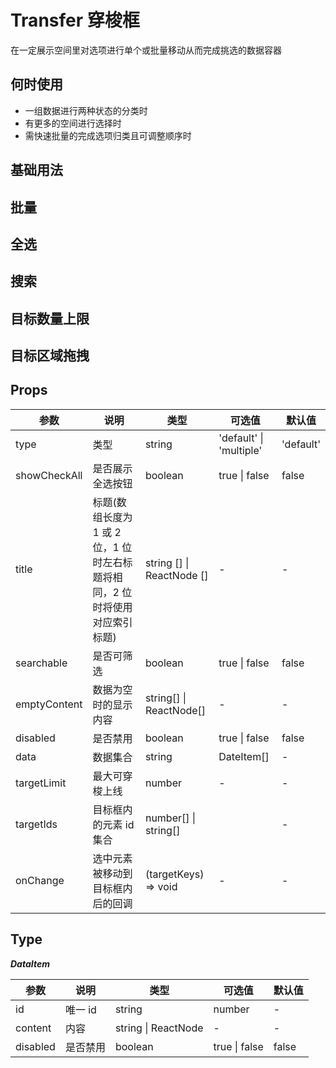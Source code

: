 # Transfer 穿梭框

在一定展示空间里对选项进行单个或批量移动从而完成挑选的数据容器

## 何时使用

- 一组数据进行两种状态的分类时
- 有更多的空间进行选择时
- 需快速批量的完成选项归类且可调整顺序时

## 基础用法


<DemoBase />

## 批量


<DemoBatch />

## 全选


<DemoCheck />

## 搜索


<DemoSearch />

## 目标数量上限


<DemoCount />

## 目标区域拖拽


<DemoArea />

## Props

| 参数         | 说明                                                                       | 类型                      | 可选值                  | 默认值    |
| ------------ | -------------------------------------------------------------------------- | ------------------------- | ----------------------- | --------- |
| type         | 类型                                                                       | string                    | 'default' \| 'multiple' | 'default' |
| showCheckAll | 是否展示全选按钮                                                           | boolean                   | true \| false           | false     |
| title        | 标题(数组长度为 1 或 2 位，1 位时左右标题将相同，2 位时将使用对应索引标题) | string [] \| ReactNode [] | -                       | -         |
| searchable   | 是否可筛选                                                                 | boolean                   | true \| false           | false     |
| emptyContent | 数据为空时的显示内容                                                       | string[] \| ReactNode[]   | -                       | -         |
| disabled     | 是否禁用                                                                   | boolean                   | true \| false           | false     |
| data         | 数据集合                                                                   | string                    | DateItem[]              | -         |
| targetLimit  | 最大可穿梭上线                                                             | number                    | -                       | -         |
| targetIds    | 目标框内的元素 id 集合                                                     | number[] \| string[]      |                         | -         |
| onChange     | 选中元素被移动到目标框内后的回调                                           | (targetKeys) => void      | -                       | -         |

## Type

**_DataItem_**

| 参数     | 说明     | 类型                | 可选值        | 默认值 |
| -------- | -------- | ------------------- | ------------- | ------ |
| id       | 唯一 id  | string              | number        | -      |
| content  | 内容     | string \| ReactNode | -             | -      |
| disabled | 是否禁用 | boolean             | true \| false | false  |

